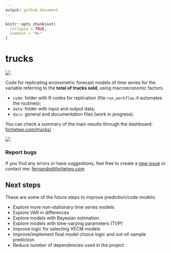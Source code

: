 ```yaml
---
output: github_document
---
```


<!-- README.md is generated from README.Rmd. Please edit that file -->

```r
knitr::opts_chunk$set(
  collapse = TRUE,
  comment = "#>"
)
```

# trucks

<!-- badges: start -->
[![](https://img.shields.io/github/last-commit/schoulten/trucks.svg)](https://github.com/schoulten/trucks/commits/main)
<!-- badges: end -->

Code for replicating econometric forecast models of time series for the variable referring to the **total of trucks sold**, using macroeconomic factors.

- `code`: folder with R codes for replication (file `run_workflow.R` automates the routines);
- `data`: folder with input and output data;
- `docs`: general and documentation files (work in progress).

You can check a summary of the main results through the dashboard: [fortietwo.com/trucks/](fortietwo.com/trucks/)

![](docs/printscreen.PNG)


### Report bugs

If you find any errors or have suggestions, feel free to create a [new issue](https://github.com/schoulten/trucks/issues) or contact me: <fernando@fortietwo.com>

## Next steps

These are some of the future steps to improve prediction/code models:

- Explore more non-stationary time series models
- Explore VAR in differences
- Explore models with Bayesian estimation
- Explore models with time-varying parameters (TVP)
- Improve logic for selecting VECM models
- Improve/implement final model choice logic and out-of-sample prediction
- Reduce number of dependencies used in the project
